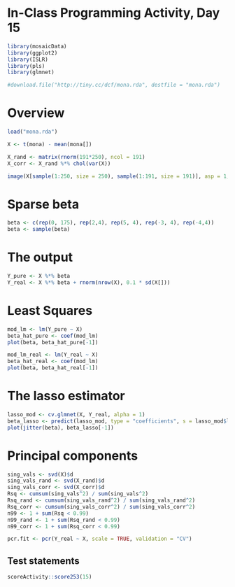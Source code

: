 # In-Class Programming Activity, Day 15

```r
library(mosaicData)
library(ggplot2)
library(ISLR)
library(pls)
library(glmnet)
```

```r
#download.file("http://tiny.cc/dcf/mona.rda", destfile = "mona.rda")
```
# Overview

```r
load("mona.rda")
```

```r
X <- t(mona) - mean(mona[])
```

```r
X_rand <- matrix(rnorm(191*250), ncol = 191)
X_corr <- X_rand %*% chol(var(X))

image(X[sample(1:250, size = 250), sample(1:191, size = 191)], asp = 1, xaxt = 'n', yaxt = 'n', bty = "n" )
```
# Sparse beta

```r
beta <- c(rep(0, 175), rep(2,4), rep(5, 4), rep(-3, 4), rep(-4,4))
beta <- sample(beta)
```

# The output

```r
Y_pure <- X %*% beta
Y_real <- X %*% beta + rnorm(nrow(X), 0.1 * sd(X[]))
```

# Least Squares

```r
mod_lm <- lm(Y_pure ~ X)
beta_hat_pure <- coef(mod_lm)
plot(beta, beta_hat_pure[-1])
```

```r
mod_lm_real <- lm(Y_real ~ X)
beta_hat_real <- coef(mod_lm)
plot(beta, beta_hat_real[-1])
```

# The lasso estimator
```r
lasso_mod <- cv.glmnet(X, Y_real, alpha = 1)
beta_lasso <- predict(lasso_mod, type = "coefficients", s = lasso_mod$lambda.min)
plot(jitter(beta), beta_lasso[-1])
```

# Principal components

```r
sing_vals <- svd(X)$d
sing_vals_rand <- svd(X_rand)$d
sing_vals_corr <- svd(X_corr)$d
Rsq <- cumsum(sing_vals^2) / sum(sing_vals^2)
Rsq_rand <- cumsum(sing_vals_rand^2) / sum(sing_vals_rand^2)
Rsq_corr <- cumsum(sing_vals_corr^2) / sum(sing_vals_corr^2)
n99 <- 1 + sum(Rsq < 0.99)
n99_rand <- 1 + sum(Rsq_rand < 0.99)
n99_corr <- 1 + sum(Rsq_corr < 0.99)

```

```r
pcr.fit <- pcr(Y_real ~ X, scale = TRUE, validation = "CV")
```


## Test statements

```r
scoreActivity::score253(15)
```